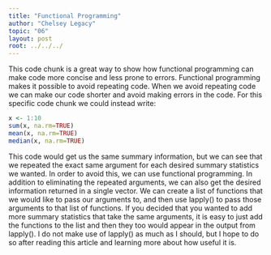 ```yaml
---
title: "Functional Programming"
author: "Chelsey Legacy"
topic: "06"
layout: post
root: ../../../
---
```


This code chunk is a great way to show how functional programming can make code more concise and less prone to errors.  Functional programming makes it possible to avoid repeating code. When we avoid repeating code we can make our code shorter and avoid making errors in the code.  For this specific code chunk we could instead write:

```r
x <- 1:10
sum(x, na.rm=TRUE)
mean(x, na.rm=TRUE)
median(x, na.rm=TRUE)

```
This code would get us the same summary information, but we can see that we repeated the exact same argument for each desired summary statistics we wanted. In order to avoid this, we can use functional programming. In addition to eliminating the repeated arguments, we can also get the desired information returned in a single vector. We can create a list of functions that we would like to pass our arguments to, and then use lapply() to pass those arguments to that list of functions. If you decided that you wanted to add more summary statistics that take the same arguments, it is easy to just add the functions to the list and then they too would appear in the output from lapply(). I do not make use of lapply() as much as I should, but I hope to do so after reading this article and learning more about how useful it is.
